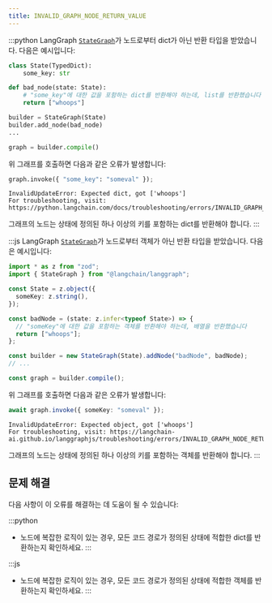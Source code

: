 ```yaml
---
title: INVALID_GRAPH_NODE_RETURN_VALUE
---
```



<AlphaCallout />

:::python
LangGraph [`StateGraph`](https://langchain-ai.github.io/langgraph/reference/graphs/#langgraph.graph.state.StateGraph)가 노드로부터 dict가 아닌 반환 타입을 받았습니다. 다음은 예시입니다:

```python
class State(TypedDict):
    some_key: str

def bad_node(state: State):
    # "some_key"에 대한 값을 포함하는 dict를 반환해야 하는데, list를 반환했습니다
    return ["whoops"]

builder = StateGraph(State)
builder.add_node(bad_node)
...

graph = builder.compile()
```

위 그래프를 호출하면 다음과 같은 오류가 발생합니다:

```python
graph.invoke({ "some_key": "someval" });
```

```
InvalidUpdateError: Expected dict, got ['whoops']
For troubleshooting, visit: https://python.langchain.com/docs/troubleshooting/errors/INVALID_GRAPH_NODE_RETURN_VALUE
```

그래프의 노드는 상태에 정의된 하나 이상의 키를 포함하는 dict를 반환해야 합니다.
:::

:::js
LangGraph [`StateGraph`](https://langchain-ai.github.io/langgraph/reference/graphs/#langgraph.graph.state.StateGraph)가 노드로부터 객체가 아닌 반환 타입을 받았습니다. 다음은 예시입니다:

```typescript
import * as z from "zod";
import { StateGraph } from "@langchain/langgraph";

const State = z.object({
  someKey: z.string(),
});

const badNode = (state: z.infer<typeof State>) => {
  // "someKey"에 대한 값을 포함하는 객체를 반환해야 하는데, 배열을 반환했습니다
  return ["whoops"];
};

const builder = new StateGraph(State).addNode("badNode", badNode);
// ...

const graph = builder.compile();
```

위 그래프를 호출하면 다음과 같은 오류가 발생합니다:

```typescript
await graph.invoke({ someKey: "someval" });
```

```
InvalidUpdateError: Expected object, got ['whoops']
For troubleshooting, visit: https://langchain-ai.github.io/langgraphjs/troubleshooting/errors/INVALID_GRAPH_NODE_RETURN_VALUE
```

그래프의 노드는 상태에 정의된 하나 이상의 키를 포함하는 객체를 반환해야 합니다.
:::

## 문제 해결

다음 사항이 이 오류를 해결하는 데 도움이 될 수 있습니다:

:::python
* 노드에 복잡한 로직이 있는 경우, 모든 코드 경로가 정의된 상태에 적합한 dict를 반환하는지 확인하세요.
:::

:::js
* 노드에 복잡한 로직이 있는 경우, 모든 코드 경로가 정의된 상태에 적합한 객체를 반환하는지 확인하세요.
:::
